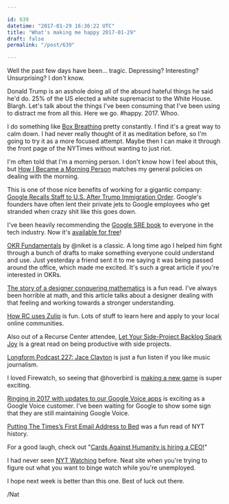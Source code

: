 ```yaml
---

id: 639
datetime: "2017-01-29 16:36:22 UTC"
title: "What's making me happy 2017-01-29"
draft: false
permalink: "/post/639"

---
```


Well the past few days have been... tragic. Depressing? Interesting? Unsurprising? I don't know. 

Donald Trump is an asshole doing all of the absurd hateful things he said he'd do. 25% of the US elected a white supremacist to the White House. Blargh. Let's talk about the things I've been consuming that I've been using to distract me from all this. Here we go. #happy. 2017. Whoo. 

I do something like [Box Breathing](http://quietkit.com/box-breathing/) pretty constantly. I find it's a great way to calm down. I had never really thought of it as meditation before, so I'm going to try it as a more focused attempt. Maybe then I can make it through the front page of the NYTimes without wanting to just riot.

I'm often told that I'm a morning person. I don't know how I feel about this, but [How I Became a Morning Person](http://www.extracrispy.com/culture/1979/how-i-became-a-morning-person?xid=extracrispy_socialflow_twitter) matches my general policies on dealing with the morning. 

This is one of those nice benefits of working for a gigantic company: [Google Recalls Staff to U.S. After Trump Immigration Order](https://www.bloomberg.com/news/articles/2017-01-28/google-recalls-some-staff-to-u-s-after-trump-immigration-order). Google's founders have often lent their private jets to Google employees who get stranded when crazy shit like this goes down.

I've been heavily recommending the [Google SRE book](https://landing.google.com/sre/) to everyone in the tech industry. Now it's [available for free](https://landing.google.com/sre/book/index.html)!

[OKR Fundamentals](https://medium.com/startup-tools/okrs-5afdc298bc28) by @niket is a classic. A long time ago I helped him fight through a bunch of drafts to make something everyone could understand and use. Just yesterday a friend sent it to me saying it was being passed around the office, which made me excited. It's such a great article if you're interested in OKRs. 

[The story of a designer conquering mathematics](https://blog.framer.com/a-story-of-a-designer-conquering-mathematics-d0fd4585f0ba?source=ifttt--------------1) is a fun read. I've always been horrible at math, and this article talks about a designer dealing with that feeling and working towards a stronger understanding.

[How RC uses Zulip](https://www.recurse.com/blog/112-how-rc-uses-zulip) is fun. Lots of stuff to learn here and apply to your local online communities.

Also out of a Recurse Center attendee, [Let Your Side-Project Backlog Spark Joy](http://gwendolyn.io/let-your-side-project-backlog-spark-joy/) is a great read on being productive with side projects.

[Longform Podcast 227: Jace Clayton](https://longform.org/posts/longform-podcast-227-jace-clayton) is just a fun listen if you like music journalism.

I loved Firewatch, so seeing that @hoverbird is [making a new game](https://medium.com/@hoverbird/the-soul-of-a-new-game-a8a92125bdd?source=ifttt--------------1) is super exciting.

[Ringing in 2017 with updates to our Google Voice apps](https://blog.google/products/google-voice/ringing-2017-updates-our-google-voice-apps/) is exciting as a Google Voice customer. I've been waiting for Google to show some sign that they are still maintaining Google Voice.

[Putting The Times’s First Email Address to Bed](https://nyti.ms/2k9eADZ) was a fun read of NYT history.

For a good laugh, check out "[Cards Against Humanity is hiring a CEO!](https://chicago.craigslist.org/chc/bus/5970647019.html)"

I had never seen [NYT Watching](http://www.nytimes.com/watching) before. Neat site when you're trying to figure out what you want to binge watch while you're unemployed.

I hope next week is better than this one. Best of luck out there.

/Nat



